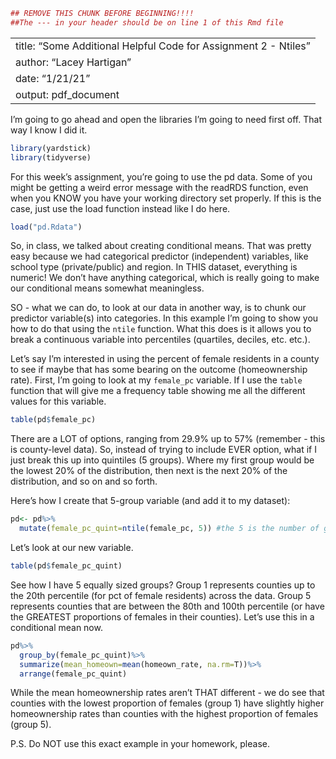 ```{r}
## REMOVE THIS CHUNK BEFORE BEGINNING!!!! 
##The --- in your header should be on line 1 of this Rmd file
```
---
title: "Some Additional Helpful Code for Assignment 2 - Ntiles"
author: "Lacey Hartigan"
date: "1/21/21"
output: pdf_document
---

I'm going to go ahead and open the libraries I'm going to need first off. That way I know I did it. 
```{r}
library(yardstick)
library(tidyverse)
```

For this week's assignment, you're going to use the pd data. Some of you might be getting a weird error message with the readRDS function, even when you KNOW you have your working directory set properly. If this is the case, just use the load function instead like I do here. 

```{r}
load("pd.Rdata")
```

So, in class, we talked about creating conditional means. That was pretty easy because we had categorical predictor (independent) variables, like school type (private/public) and region. In THIS dataset, everything is numeric! We don't have anything categorical, which is really going to make our conditional means somewhat meaningless. 

SO - what we can do, to look at our data in another way, is to chunk our predictor variable(s) into categories. In this example I'm going to show you how to do that using the `ntile` function. What this does is it allows you to break a continuous variable into percentiles (quartiles, deciles, etc. etc.). 

Let's say I'm interested in using the percent of female residents in a county to see if maybe that has some bearing on the outcome (homeownership rate). First, I'm going to look at my `female_pc` variable. If I use the `table` function that will give me a frequency table showing me all the different values for this variable. 
```{r}
table(pd$female_pc)
```
There are a LOT of options, ranging from 29.9% up to 57% (remember - this is county-level data). So, instead of trying to include EVER option, what if I just break this up into quintiles (5 groups). Where my first group would be the lowest 20% of the distribution, then next is the next 20% of the distribution, and so on and so forth. 

Here's how I create that 5-group variable (and add it to my dataset):
```{r}
pd<- pd%>%
  mutate(female_pc_quint=ntile(female_pc, 5)) #the 5 is the number of groups I want, so if I wanted quartiles instead, this number would be 4; if I wanted deciles, this number would be 10.
```

Let's look at our new variable.
```{r}
table(pd$female_pc_quint)
```
See how I have 5 equally sized groups? Group 1 represents counties up to the 20th percentile (for pct of female residents) across the data. Group 5 represents counties that are between the 80th and 100th percentile (or have the GREATEST proportions of females in their counties). Let's use this in a conditional mean now. 

```{r}
pd%>%
  group_by(female_pc_quint)%>%
  summarize(mean_homeown=mean(homeown_rate, na.rm=T))%>%
  arrange(female_pc_quint)
```
While the mean homeownership rates aren't THAT different - we do see that counties with the lowest proportion of females (group 1) have slightly higher homeownership rates than counties with the highest proportion of females (group 5).

P.S. Do NOT use this exact example in your homework, please. 
